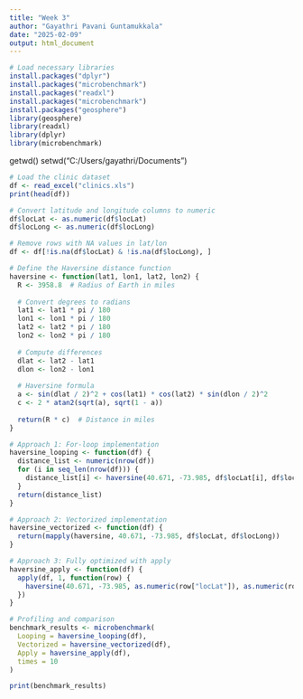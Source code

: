---
title: "Week 3"
author: "Gayathri Pavani Guntamukkala"
date: "2025-02-09"
output: html_document
---

```{r}
# Load necessary libraries
install.packages("dplyr")
install.packages("microbenchmark")
install.packages("readxl")
install.packages("microbenchmark")
install.packages("geosphere")
library(geosphere)
library(readxl)
library(dplyr)
library(microbenchmark)


```

getwd()
setwd("C:/Users/gayathri/Documents")

```{r}
# Load the clinic dataset
df <- read_excel("clinics.xls")
print(head(df))
```
```{r}
# Convert latitude and longitude columns to numeric 
df$locLat <- as.numeric(df$locLat)
df$locLong <- as.numeric(df$locLong)

# Remove rows with NA values in lat/lon
df <- df[!is.na(df$locLat) & !is.na(df$locLong), ]
```

```{r}
# Define the Haversine distance function
haversine <- function(lat1, lon1, lat2, lon2) {
  R <- 3958.8  # Radius of Earth in miles
  
  # Convert degrees to radians
  lat1 <- lat1 * pi / 180
  lon1 <- lon1 * pi / 180
  lat2 <- lat2 * pi / 180
  lon2 <- lon2 * pi / 180
  
  # Compute differences
  dlat <- lat2 - lat1
  dlon <- lon2 - lon1
  
  # Haversine formula
  a <- sin(dlat / 2)^2 + cos(lat1) * cos(lat2) * sin(dlon / 2)^2
  c <- 2 * atan2(sqrt(a), sqrt(1 - a))
  
  return(R * c)  # Distance in miles
}
```


```{r}
# Approach 1: For-loop implementation
haversine_looping <- function(df) {
  distance_list <- numeric(nrow(df))
  for (i in seq_len(nrow(df))) {
    distance_list[i] <- haversine(40.671, -73.985, df$locLat[i], df$locLong[i])
  }
  return(distance_list)
}
```


```{r}
# Approach 2: Vectorized implementation
haversine_vectorized <- function(df) {
  return(mapply(haversine, 40.671, -73.985, df$locLat, df$locLong))
}
```


```{r}
# Approach 3: Fully optimized with apply
haversine_apply <- function(df) {
  apply(df, 1, function(row) {
    haversine(40.671, -73.985, as.numeric(row["locLat"]), as.numeric(row["locLong"]))
  })
}
```


```{r}
# Profiling and comparison
benchmark_results <- microbenchmark(
  Looping = haversine_looping(df),
  Vectorized = haversine_vectorized(df),
  Apply = haversine_apply(df),
  times = 10
)

print(benchmark_results)
```


